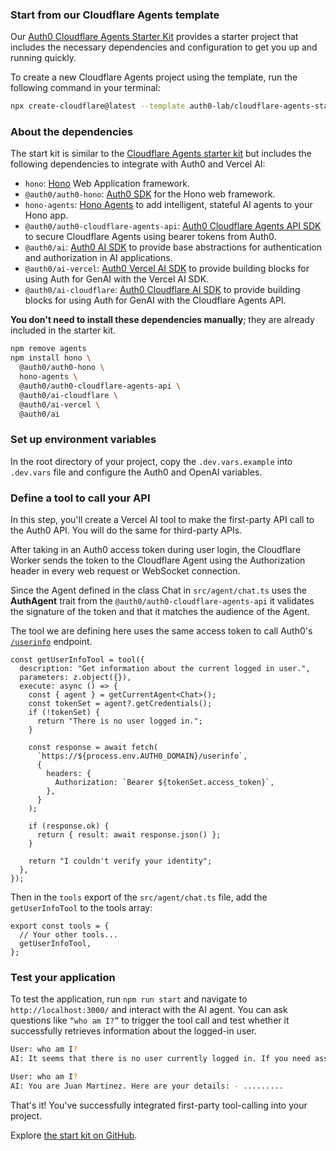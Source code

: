 ### Start from our Cloudflare Agents template

Our [Auth0 Cloudflare Agents Starter Kit](https://github.com/auth0-lab/cloudflare-agents-starter) provides a starter project that includes the necessary dependencies and configuration to get you up and running quickly.

To create a new Cloudflare Agents project using the template, run the following command in your terminal:

```bash wrap lines
npx create-cloudflare@latest --template auth0-lab/cloudflare-agents-starter
```

### About the dependencies

The start kit is similar to the [Cloudflare Agents starter kit](https://github.com/cloudflare/agents-starter) but includes the following dependencies to integrate with Auth0 and Vercel AI:

- `hono`: [Hono](https://hono.dev/) Web Application framework.
- `@auth0/auth0-hono`: [Auth0 SDK](https://github.com/auth0-lab/auth0-hono) for the Hono web framework.
- `hono-agents`: [Hono Agents](https://github.com/cloudflare/agents/tree/main/packages/hono-agents) to add intelligent, stateful AI agents to your Hono app.
- `@auth0/auth0-cloudflare-agents-api`: [Auth0 Cloudflare Agents API SDK](https://github.com/auth0-lab/auth0-cloudflare-agents-api) to secure Cloudflare Agents using bearer tokens from Auth0.
- `@auth0/ai`: [Auth0 AI SDK](https://github.com/auth0-lab/auth0-ai-js) to provide base abstractions for authentication and authorization in AI applications.
- `@auth0/ai-vercel`: [Auth0 Vercel AI SDK](https://github.com/auth0-lab/auth0-ai-js/tree/main/packages/ai-vercel) to provide building blocks for using Auth for GenAI with the Vercel AI SDK.
- `@auth0/ai-cloudflare`: [Auth0 Cloudflare AI SDK](https://github.com/auth0-lab/auth0-ai-js/tree/main/packages/ai-cloudflare) to provide building blocks for using Auth for GenAI with the Cloudflare Agents API.

**You don't need to install these dependencies manually**; they are already included in the starter kit.

```bash wrap lines
npm remove agents
npm install hono \
  @auth0/auth0-hono \
  hono-agents \
  @auth0/auth0-cloudflare-agents-api \
  @auth0/ai-cloudflare \
  @auth0/ai-vercel \
  @auth0/ai
```

### Set up environment variables

In the root directory of your project, copy the `.dev.vars.example` into `.dev.vars` file and configure the Auth0 and OpenAI variables.

### Define a tool to call your API

In this step, you'll create a Vercel AI tool to make the first-party API call to the Auth0 API. You will do the same for third-party APIs.

After taking in an Auth0 access token during user login, the Cloudflare Worker sends the token to the Cloudflare Agent using the Authorization header in every web request or WebSocket connection.

Since the Agent defined in the class Chat in `src/agent/chat.ts` uses the **AuthAgent** trait from the `@auth0/auth0-cloudflare-agents-api` it validates the signature of the token and that it matches the audience of the Agent.

The tool we are defining here uses the same access token to call Auth0's [`/userinfo`](https://auth0.com/docs/api/authentication/user-profile/get-user-info) endpoint.

```tsx src/agent/tools.ts wrap lines
const getUserInfoTool = tool({
  description: "Get information about the current logged in user.",
  parameters: z.object({}),
  execute: async () => {
    const { agent } = getCurrentAgent<Chat>();
    const tokenSet = agent?.getCredentials();
    if (!tokenSet) {
      return "There is no user logged in.";
    }

    const response = await fetch(
      `https://${process.env.AUTH0_DOMAIN}/userinfo`,
      {
        headers: {
          Authorization: `Bearer ${tokenSet.access_token}`,
        },
      }
    );

    if (response.ok) {
      return { result: await response.json() };
    }

    return "I couldn't verify your identity";
  },
});
```

Then in the `tools` export of the `src/agent/chat.ts` file, add the `getUserInfoTool` to the tools array:

```tsx src/agent/chat.ts wrap lines
export const tools = {
  // Your other tools...
  getUserInfoTool,
};
```

### Test your application

To test the application, run `npm run start` and navigate to `http://localhost:3000/` and interact with the AI agent. You can ask questions like `“who am I?”` to trigger the tool call and test whether it successfully retrieves information about the logged-in user.

```bash wrap lines
User: who am I?
AI: It seems that there is no user currently logged in. If you need assistance with anything else, feel free to ask!

User: who am I?
AI: You are Juan Martinez. Here are your details: - .........
```

That's it! You've successfully integrated first-party tool-calling into your project.

Explore [the start kit on GitHub](https://github.com/auth0-lab/cloudflare-agents-starter).
